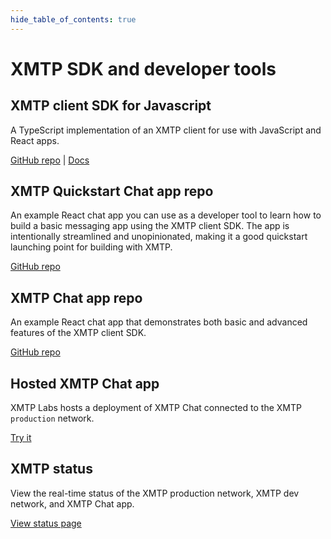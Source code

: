 ```yaml
---
hide_table_of_contents: true
---
```


# XMTP SDK and developer tools

## XMTP client SDK for Javascript

A TypeScript implementation of an XMTP client for use with JavaScript and React apps.

[GitHub repo](https://github.com/xmtp/xmtp-js) | [Docs](docs/client-sdk/javascript/tutorials/quickstart)

## XMTP Quickstart Chat app repo

An example React chat app you can use as a developer tool to learn how to build a basic messaging app using the XMTP client SDK. The app is intentionally streamlined and unopinionated, making it a good quickstart launching point for building with XMTP.

[GitHub repo](https://github.com/xmtp/xmtp-quickstart-react)

## XMTP Chat app repo

An example React chat app that demonstrates both basic and advanced features of the XMTP client SDK.

[GitHub repo](https://github.com/xmtp/example-chat-react)

## Hosted XMTP Chat app

XMTP Labs hosts a deployment of XMTP Chat connected to the XMTP `production` network.

[Try it](https://xmtp.chat)

## XMTP status

View the real-time status of the XMTP production network, XMTP dev network, and XMTP Chat app.

[View status page](https://status.xmtp.com/)

<Feedback url="https://github.com/orgs/xmtp/discussions/categories/q-a"/>
